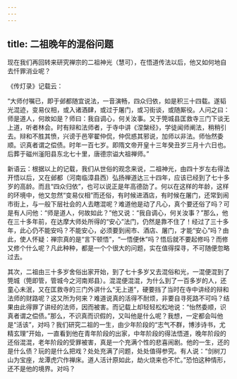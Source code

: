 ```yaml
---
---
---
```

title: 二祖晚年的混俗问题
---




现在我们再回转来研究禅宗的二祖神光（慧可），在悟道传法以后，他又如何地自去忏罪消业呢？

《传灯录》记载云：

“大师付嘱已，即于邺都随宜说法，一音演畅，四众归依，如是积三十四载。遂韬光混迹，变易仪相，或入诸酒肆，或过于屠门，或习街谈，或随厮役。人问之曰：师是道人，何故如是？师曰：我自调心，何关汝事。又于筦城县匡救寺三门下谈无上道，听者林会。时有辩和法师者，于寺中讲《涅槃经》，学徒闻师阐法，稍稍引去。辩和不胜其愤，兴谤于邑宰翟仲侃，仲侃惑其邪说，加师以非法。师怡然委顺。识真者谓之偿债。时年一百七岁。即隋文帝开皇十三年癸丑岁三月十六日也。后葬于磁州滏阳县东北七十里，唐德宗谥大祖禅师。”

新语云：根据以上的记载，我们从世俗的观念来说，二祖神光，由四十岁左右得法开悟以后，又在邺都（河南临漳县西）弘扬禅道达三十四年，应该已经到了七十多岁的高龄。而且“四众归依”，也可以说正是年高德劭了。何以在这样的年龄，这样的环境中，他又忽然“变易仪相”而还俗，有时候进酒店，有时候在屠门，还常到闹市街上，与一般下层社会的人去瞎混呢？难道他是动了凡心，真个要还俗了吗？可是有人问他：“师是道人，何故如此？”他又说：“我自调心，何关汝事？”那么，他在三十多年前，在达摩大师处所得的“安心”法门，仍然是靠不住了！经过了三十多年，此心仍不能安吗？不能安心，必须要到闹市、酒店、屠门，才能“安心”吗？由此，使人怀疑：禅宗真的是“言下顿悟”，“一悟便休”吗？悟后就不要起修吗？而修又修个什么呢？凡此种种，都是一个个很大的问题，实在值得探寻，不可随便忽略过去。

其次，二祖由三十多岁舍俗出家开始，到了七十多岁又去混俗和光，一混便混到了筦城（筦即管，管城今之河南郑县）。混混便混混，为什么到了一百多岁的人，还童心未泯，又在匡救寺的三门外讲什么“无上道”，硬要挡了当时在寺中讲经的辩和法师的财路呢？这又所为何来？难道说真的活得不耐烦，非要自寻死路不可吗？结果由此得罪了讲经的法师，因而被害。而记载上却轻轻松松地说：“怡然委顺，识真者谓之偿债。”那么，不识真而识假的，又叫他是什么呢？我想，一定都会叫他是“活该”，对吗？我们研究二祖的一生，由少年阶段的“志气不群，博涉诗书，尤精玄理”开始，一直看到他在青年阶段的出家，中年阶段的得法悟道，晚年阶段的还俗混混，老年阶段的受罪被害，真是一个充满个性的悲喜闹剧。他的一生，还的是什么债？玩的是什么把戏？处处充满了问题，处处值得参究。有人说：“剑树刀山为宝座，龙潭虎穴作禅床。道人活计原如此，劫火烧来也不忙。”恐怕这种情形，还不是他的境界。对吗？